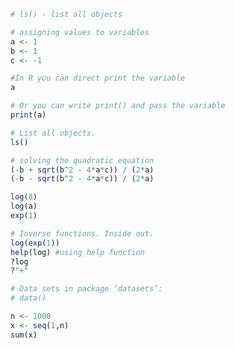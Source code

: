 ```r
# ls() - list all objects
```

```r
# assigning values to variables
a <- 1
b <- 1
c <- -1

#In R you can direct print the variable
a

# Or you can write print() and pass the variable
print(a)

# List all objects.
ls() 

```

```r
# solving the quadratic equation
(-b + sqrt(b^2 - 4*a*c)) / (2*a)
(-b - sqrt(b^2 - 4*a*c)) / (2*a)
```

```r
log(8)
log(a)
exp(1)

# Inverse functions. Inside out.
log(exp(1))
help(log) #using help function
?log
?"+"
```

```r
# Data sets in package ‘datasets’:
# data()

n <- 1000
x <- seq(1,n)
sum(x)

```
